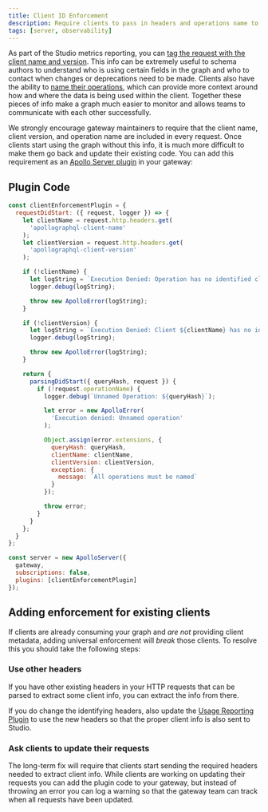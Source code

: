 ```yaml
---
title: Client ID Enforcement
description: Require clients to pass in headers and operations name to help in monitoring schema usage
tags: [server, observability]
---
```


As part of the Studio metrics reporting, you can [tag the request with the client name and version](https://www.apollographql.com/docs/studio/metrics/client-awareness). This info can be extremely useful to schema authors to understand who is using certain fields in the graph and who to contact when changes or deprecations need to be made. Clients also have the ability to [name their operations](https://www.apollographql.com/docs/react/data/operation-best-practices/#name-all-operations), which can provide more context around how and where the data is being used within the client. Together these pieces of info make a graph much easier to monitor and allows teams to communicate with each other successfully.

We strongly encourage gateway maintainers to require that the client name, client version, and operation name are included in every request. Once clients start using the graph without this info, it is much more difficult to make them go back and update their existing code. You can add this requirement as an [Apollo Server plugin](https://www.apollographql.com/docs/apollo-server/builtin-plugins) in your gateway:

## Plugin Code
```js
const clientEnforcementPlugin = {
  requestDidStart: ({ request, logger }) => {
    let clientName = request.http.headers.get(
      'apollographql-client-name'
    );
    let clientVersion = request.http.headers.get(
      'apollographql-client-version'
    );

    if (!clientName) {
      let logString = `Execution Denied: Operation has no identified client`;
      logger.debug(logString);

      throw new ApolloError(logString);
    }

    if (!clientVersion) {
      let logString = `Execution Denied: Client ${clientName} has no identified version`;
      logger.debug(logString);

      throw new ApolloError(logString);
    }

    return {
      parsingDidStart({ queryHash, request }) {
        if (!request.operationName) {
          logger.debug(`Unnamed Operation: ${queryHash}`);

          let error = new ApolloError(
            'Execution denied: Unnamed operation'
          );

          Object.assign(error.extensions, {
            queryHash: queryHash,
            clientName: clientName,
            clientVersion: clientVersion,
            exception: {
              message: `All operations must be named`
            }
          });

          throw error;
        }
      }
    };
  }
};

const server = new ApolloServer({
  gateway,
  subscriptions: false,
  plugins: [clientEnforcementPlugin]
});
```

## Adding enforcement for existing clients

If clients are already consuming your graph and _are not_ providing client metadata, adding universal enforcement will _break_ those clients. To resolve this you should take the following steps:

### Use other headers

If you have other existing headers in your HTTP requests that can be parsed to extract some client info, you can extract the info from there.

If you do change the identifying headers, also update the [Usage Reporting Plugin](https://www.apollographql.com/docs/studio/metrics/client-awareness/#advanced-apollo-server-configuration) to use the new headers so that the proper client info is also sent to Studio.

### Ask clients to update their requests

The long-term fix will require that clients start sending the required headers needed to extract client info. While clients are working on updating their requests you can add the plugin code to your gateway, but instead of throwing an error you can log a warning so that the gateway team can track when all requests have been updated.